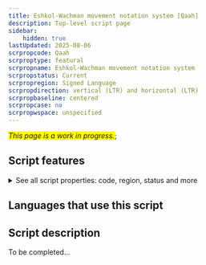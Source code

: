 ```yaml
---
title: Eshkol-Wachman movement notation system [Qaah]
description: Top-level script page
sidebar:
    hidden: true
lastUpdated: 2025-08-06
scrpropcode: Qaah
scrproptype: featural
scrpropname: Eshkol-Wachman movement notation system
scrpropstatus: Current
scrpropregion: Signed Language
scrpropdirection: vertical (LTR) and horizontal (LTR)
scrpropbaseline: centered
scrpropcase: no
scrpropwspace: unspecified
---
```


<span style='background-color:yellow'>_This page is a work in progress._</span>;


## Script features

<details>
<summary> See all script properties: code, region, status and more</summary>
<ScriptInfo />
</details>

## Languages that use this script

<WsList script='Qaah' wsMax='5' />

## Script description

To be completed...

